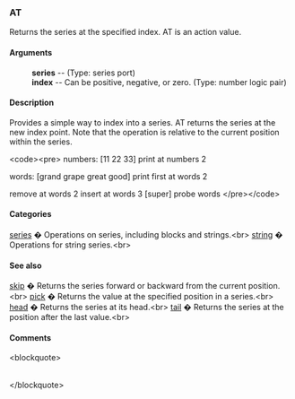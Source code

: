 === AT ===
Returns the series at the specified index.
AT is an action value.
==== Arguments ==== 
: '''series''' -- (Type: series port)
: '''index''' -- Can be positive, negative, or zero. (Type: number logic pair)


==== Description ==== 


Provides a simple way to index into a series. AT returns the series at the new index point. Note that the operation is relative to the current position within the series.


&lt;code&gt;&lt;pre&gt;
numbers: [11 22 33]
print at numbers 2

words: [grand grape great good]
print first at words 2

remove at words 2
insert at words 3 [super]
probe words
&lt;/pre&gt;&lt;/code&gt;


==== Categories ==== 


[[Categories series|series]] � Operations on series, including blocks and strings.&lt;br&gt;
[[Categories string|string]] � Operations for string series.&lt;br&gt;


==== See also ==== 


[[Words skip|skip]] � Returns the series forward or backward from the current position.&lt;br&gt;
[[Words pick|pick]] � Returns the value at the specified position in a series.&lt;br&gt;
[[Words head|head]] � Returns the series at its head.&lt;br&gt;
[[Words tail|tail]] � Returns the series at the position after the last value.&lt;br&gt;


==== Comments ==== 


&lt;blockquote&gt;
{|
|}&lt;/blockquote&gt;